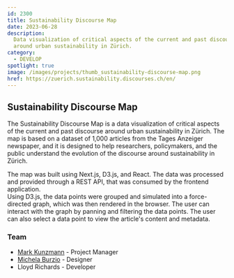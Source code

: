 ```yaml
---
id: 2300
title: Sustainability Discourse Map
date: 2023-06-28
description:
  Data visualization of critical aspects of the current and past discourse
  around urban sustainability in Zürich.
category:
  - DEVELOP
spotlight: true
image: /images/projects/thumb_sustainability-discourse-map.png
href: https://zuerich.sustainability.discourses.ch/en/
---
```


## Sustainability Discourse Map

The Sustainability Discourse Map is a data visualization of critical aspects of
the current and past discourse around urban sustainability in Zürich. The map is
based on a dataset of 1,000 articles from the Tages Anzeiger newspaper, and it
is designed to help researchers, policymakers, and the public understand the
evolution of the discourse around sustainability in Zürich.

The map was built using Next.js, D3.js, and React. The data was processed and
provided through a REST API, that was consumed by the frontend application.  
Using D3.js, the data points were grouped and simulated into a force-directed
graph, which was then rendered in the browser. The user can interact with the
graph by panning and filtering the data points. The user can also
select a data point to view the article's content and metadata.

### Team

- [Mark Kunzmann](https://www.linkedin.com/in/mkunzmann/) - Project Manager
- [Michela Burzio](https://www.linkedin.com/in/michelaburzio/) - Designer
- Lloyd Richards - Developer
